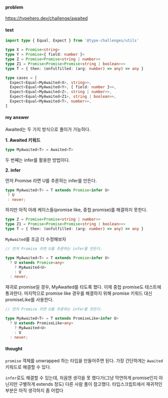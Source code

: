 #### problem

https://typehero.dev/challenge/awaited


#### test 

```typescript
import type { Equal, Expect } from '@type-challenges/utils'

type X = Promise<string>
type Y = Promise<{ field: number }>
type Z = Promise<Promise<string | number>>
type Z1 = Promise<Promise<Promise<string | boolean>>>
type T = { then: (onfulfilled: (arg: number) => any) => any }

type cases = [
  Expect<Equal<MyAwaited<X>, string>>,
  Expect<Equal<MyAwaited<Y>, { field: number }>>,
  Expect<Equal<MyAwaited<Z>, string | number>>,
  Expect<Equal<MyAwaited<Z1>, string | boolean>>,
  Expect<Equal<MyAwaited<T>, number>>,
]
```

#### my answer

Awaited는 두 가지 방식으로 풀이가 가능하다. 

**1. Awaited 키워드**

```typescript
type MyAwaited<T> = Awaited<T>
```

두 번째는 infer를 활용한 방법이다.

**2. infer**

먼저 Promise 라면 U를 추론하는 infer를 만든다.

```typescript
type MyAwaited<T> = T extends Promise<infer U> 
 ? U 
 : never;
```

하지만 아직 아래 케이스들(promise like, 중첩 promise)를 해결하지 못한다. 

```typescript
type Z = Promise<Promise<string | number>>
type Z1 = Promise<Promise<Promise<string | boolean>>>
type T = { then: (onfulfilled: (arg: number) => any) => any }
```

```MyAwaited```를 조금 더 수정해보자

```typescript
// 먼저 Promise 라면 U를 추론하는 infer를 만든다.

type MyAwaited<T> = T extends Promise<infer U>
  ? U extends Promise<any>
    ? MyAwaited<U>
    : U
  : never;
```
재귀로 promise일 경우, MyAwaited를 타도록 했다. 이제 중첩 promise도 테스트에 통과한다. 마지막으로 promise like 경우를 해결하지 위해 promise 키워드 대신 promiseLike를 사용한다. 

```typescript
// 먼저 Promise 라면 U를 추론하는 infer를 만든다.

type MyAwaited<T> = T extends PromiseLike<infer U>
  ? U extends PromiseLike<any>
    ? MyAwaited<U>
    : U
  : never;
```


#### thought 

```promise``` 객체를 unwrapped 하는 타입을 만들어주면 된다. 가장 간단하게는 ```Awaited``` 키워드로 해결할 수 있다.

```infer```로도 해결할 수 있는데, 처음엔 생각을 못 했다가(그냥 막연하게 promise인지 아닌지만 구별하게 extends 정도) 다른 사람 풀이 참고했다. 타입스크립트에서 재귀적인 부분은 아직 생각하지 좀 어렵다 


